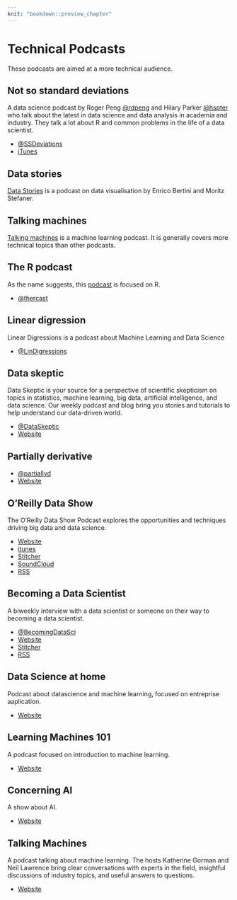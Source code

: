 ```yaml
---
knit: "bookdown::preview_chapter"
---
```


# Technical Podcasts

These podcasts are aimed at a more technical audience.

## Not so standard deviations

A data science podcast by Roger Peng [\@rdpeng](https://twitter.com/rdpend) and
Hilary Parker [\@hspter](https://twitter.com/hspter) who talk about the latest in
data science and data analysis in academia and industry. They talk a lot about R and
common problems in the life of a data scientist.

 * [\@SSDeviations](https://twitter.com/nssdeviations)
 * [iTunes](https://itunes.apple.com/us/podcast/not-so-standard-deviations/id1040614570?mt=2)

## Data stories

[Data Stories](http://datastori.es/) is a podcast on data visualisation by 
Enrico Bertini and Moritz Stefaner.

## Talking machines

[Talking machines](http://www.thetalkingmachines.com/) is a machine learning podcast.
It is generally covers more technical topics than other podcasts.

## The R podcast

As the name suggests, this [podcast](https://r-podcast.org/) is focused on R.

 * [\@thercast](https://twitter.com/thercast)

## Linear digression

Linear Digressions is a podcast about Machine Learning and Data Science

 * [\@LinDigressions](https://twitter.com/LinDigressions)
 
## Data skeptic

Data Skeptic is your source for a perspective of scientific skepticism on topics in
statistics, machine learning, big data, artificial intelligence, and data science. Our
weekly podcast and blog bring you stories and tutorials to help understand our
data-driven world.

  * [\@DataSkeptic](https://twitter.com/DataSkeptic)
  * [Website](https://dataskeptic.com/)
  
 
## Partially derivative 

 * [\@partiallyd](https://twitter.com/partiallyd)
 * [Website](http://partiallyderivative.com/)
 
## O'Reilly Data Show

The O'Reilly Data Show Podcast explores the opportunities and techniques driving big data and data science.

 * [Website](https://www.oreilly.com/topics/oreilly-data-show-podcast)
 * [itunes](https://itunes.apple.com/us/podcast/oreilly-data-show/id944929220)
 * [Stitcher](http://www.stitcher.com/podcast/oreilly-media-2/the-oreilly-data-show-podcast?refid=stpr)
 * [SoundCloud](https://soundcloud.com/oreilly-radar/sets/the-oreilly-data-show-podcast)
 * [RSS](http://feeds.podtrac.com/IOJSwQcdEBcg)

## Becoming a Data Scientist

A biweekly interview with a data scientist or someone on their way to becoming a data scientist.

* [\@BecomingDataSci](https://twitter.com/BecomingDataSci)
* [Website](http://www.becomingadatascientist.com/category/podcast/)
* [Stitcher](http://www.stitcher.com/podcast/becoming-a-data-scientist-podcast)
* [RSS](https://www.becomingadatascientist.com/feed/podcast)

## Data Science at home

Podcast about datascience and machine learning, focused on entreprise aaplication.

* [Website](http://podcast.datascienceathome.com/)

## Learning Machines 101

A podcast focused on introduction to machine learning.

* [Website](http://www.learningmachines101.com/)

## Concerning AI 

A show about AI. 

* [Website](https://concerning.ai/)

## Talking Machines

A podcast talking about machine learning. The hosts Katherine Gorman and Neil Lawrence bring clear conversations with experts in the field, insightful discussions of industry topics, and useful answers to questions.

* [Website](http://www.thetalkingmachines.com/)
